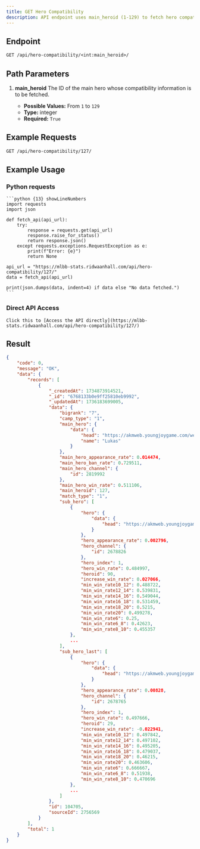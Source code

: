 ```yaml
---
title: GET Hero Compatibility
description: API endpoint uses main_heroid (1-129) to fetch hero compatibility data.
---
```


## Endpoint

```txt
GET /api/hero-compatibility/<int:main_heroid>/
```

## Path Parameters

1. **main_heroid**
   The ID of the main hero whose compatibility information is to be fetched.

   - **Possible Values:** From `1` to `129`
   - **Type:** integer
   - **Required:** `True`

## Example Requests

```txt
GET /api/hero-compatibility/127/
```

## Example Usage

### Python requests

    ```python {13} showLineNumbers
    import requests
    import json

    def fetch_api(api_url):
        try:
            response = requests.get(api_url)
            response.raise_for_status()
            return response.json()
        except requests.exceptions.RequestException as e:
            print(f"Error: {e}")
            return None

    api_url = "https://mlbb-stats.ridwaanhall.com/api/hero-compatibility/127/"
    data = fetch_api(api_url)

    print(json.dumps(data, indent=4) if data else "No data fetched.")
    ```

### Direct API Access

    Click this to [Access the API directly](https://mlbb-stats.ridwaanhall.com/api/hero-compatibility/127/)

## Result

```json {16} showLineNumbers
{
    "code": 0,
    "message": "OK",
    "data": {
        "records": [
            {
                "_createdAt": 1734873914521,
                "_id": "6768133b0e9ff25810eb9992",
                "_updatedAt": 1736183699005,
                "data": {
                    "bigrank": "7",
                    "camp_type": "1",
                    "main_hero": {
                        "data": {
                            "head": "https://akmweb.youngjoygame.com/web/svnres/img/mlbb/homepage_1_9_20/100_63040edd0cf15b815fcbbb8b2d08d7f7.png",
                            "name": "Lukas"
                        }
                    },
                    "main_hero_appearance_rate": 0.014474,
                    "main_hero_ban_rate": 0.729511,
                    "main_hero_channel": {
                        "id": 2819992
                    },
                    "main_hero_win_rate": 0.511106,
                    "main_heroid": 127,
                    "match_type": "1",
                    "sub_hero": [
                        {
                            "hero": {
                                "data": {
                                    "head": "https://akmweb.youngjoygame.com/web/svnres/img/mlbb/homepage/100_5e7b297af7c6e32a420b897aa4998071.png"
                                }
                            },
                            "hero_appearance_rate": 0.002796,
                            "hero_channel": {
                                "id": 2678826
                            },
                            "hero_index": 1,
                            "hero_win_rate": 0.484997,
                            "heroid": 90,
                            "increase_win_rate": 0.027066,
                            "min_win_rate10_12": 0.488722,
                            "min_win_rate12_14": 0.539831,
                            "min_win_rate14_16": 0.549044,
                            "min_win_rate16_18": 0.531459,
                            "min_win_rate18_20": 0.5215,
                            "min_win_rate20": 0.499278,
                            "min_win_rate6": 0.25,
                            "min_win_rate6_8": 0.42623,
                            "min_win_rate8_10": 0.455357
                        },
                        ...
                    ],
                    "sub_hero_last": [
                        {
                            "hero": {
                                "data": {
                                    "head": "https://akmweb.youngjoygame.com/web/svnres/img/mlbb/homepage/100_4b96c75b136290576d849309722d4d20.png"
                                }
                            },
                            "hero_appearance_rate": 0.00828,
                            "hero_channel": {
                                "id": 2678765
                            },
                            "hero_index": 1,
                            "hero_win_rate": 0.497666,
                            "heroid": 29,
                            "increase_win_rate": -0.022941,
                            "min_win_rate10_12": 0.497842,
                            "min_win_rate12_14": 0.497102,
                            "min_win_rate14_16": 0.495205,
                            "min_win_rate16_18": 0.479037,
                            "min_win_rate18_20": 0.46215,
                            "min_win_rate20": 0.463606,
                            "min_win_rate6": 0.666667,
                            "min_win_rate6_8": 0.51938,
                            "min_win_rate8_10": 0.470696
                        },
                        ...
                    ]
                },
                "id": 104705,
                "sourceId": 2756569
            }
        ],
        "total": 1
    }
}
```